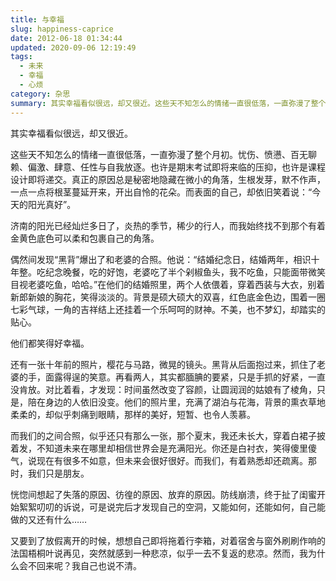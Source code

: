 ```yaml
---
title: 与幸福
slug: happiness-caprice
date: 2012-06-18 01:34:44
updated: 2020-09-06 12:19:49
tags:
  - 未来
  - 幸福
  - 心烦
category: 杂思
summary: 其实幸福看似很远，却又很近。这些天不知怎么的情绪一直很低落，一直弥漫了整个月初。忧伤、愤懑、百无聊赖、偏激、肆意、任性与自我放逐。
---
```


其实幸福看似很远，却又很近。

这些天不知怎么的情绪一直很低落，一直弥漫了整个月初。忧伤、愤懑、百无聊赖、偏激、肆意、任性与自我放逐。也许是期末考试即将来临的压抑，也许是课程设计即将递交。真正的原因总是秘密地隐藏在微小的角落，生根发芽，默不作声，一点一点将根茎蔓延开来，开出自怜的花朵。而表面的自己，却依旧笑着说：“今天的阳光真好”。

济南的阳光已经灿烂多日了，炎热的季节，稀少的行人，而我始终找不到那个有着金黄色底色可以柔和包裹自己的角落。

偶然间发现“黑背”爆出了和老婆的合照。他说：“结婚纪念日，结婚两年，相识十年整。吃纪念晚餐，吃的好饱，老婆吃了半个剁椒鱼头，我不吃鱼，只能面带微笑目视老婆吃鱼，哈哈。”在他们的结婚照里，两个人依偎着，穿着西装与大衣，别着新郎新娘的胸花，笑得淡淡的。背景是硕大硕大的双喜，红色底金色边，围着一圈七彩气球，一角的吉祥结上还挂着一个乐呵呵的财神。不美，也不梦幻，却踏实的贴心。

他们都笑得好幸福。

还有一张十年前的照片，樱花与马路，微晃的镜头。黑背从后面抱过来，抓住了老婆的手，面露得逞的笑意。再看两人，其实都腼腆的要紧，只是手抓的好紧，一直没肯放。对比着看，才发现：时间虽然改变了容颜，让圆润润的姑娘有了棱角，只是，陪在身边的人依旧没变。他们的照片里，充满了湖泊与花海，背景的熏衣草地柔柔的，却似乎刺痛到眼睛，那样的美好，短暂、也令人羡慕。

而我们的之间合照，似乎还只有那么一张，那个夏末，我还未长大，穿着白裙子披着发，不知道未来在哪里却相信世界会是充满阳光。你还是白衬衣，笑得傻里傻气，说现在有很多不如意，但未来会很好很好。而我们，有着熟悉却还疏离。那时，我们只是朋友。

恍惚间想起了失落的原因、彷徨的原因、放弃的原因。防线崩溃，终于扯了闺蜜开始絮絮叨叨的诉说，可是说完后才发现自己的空洞，又能如何，还能如何，自己能做的又还有什么……

又要到了放假离开的时候，想想自己即将拖着行李箱，对着宿舍与窗外刷刷作响的法国梧桐叶说再见，突然就感到一种悲凉，似乎一去不复返的悲凉。然而，我为什么会不回来呢？我自己也说不清。
